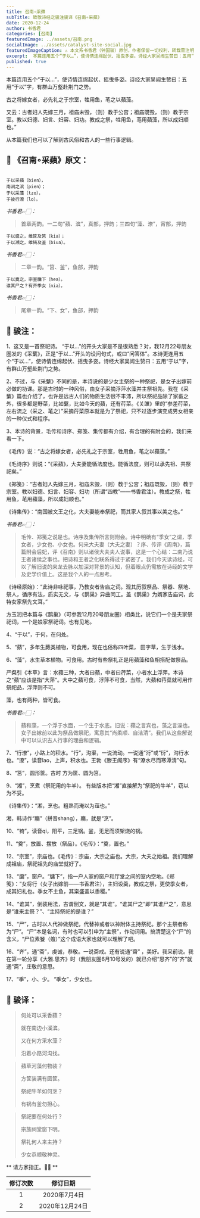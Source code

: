 ```yaml
---
title: 召南∘采蘋
subTitle: 致敬诗经之骏注骏译《召南∘采蘋》 
date: 2020-12-24 
author: 书香君
categories: [召南]
featuredImage: ../assets/召南.png
socialImage: ../assets/catalyst-site-social.jpg
featuredImageCaption: ⚠️️ 本文系书香君（钟国骏）原创，作者保留一切权利，转载需注明出处。
excerpt:  本篇连用五个“于以…”，使诗情连绵起伏、摇曳多姿。诗经大家吴闿生赞曰：五用“于以”字，有群山万壑赴荆门之势。  古之将嫁女者，必先礼之于宗室，牲用鱼，芼之以蘋藻。  又云：古者妇人先嫁三月，祖庙未毁，（则）教于公宫；祖庙既毁，（则）教于宗室。教以妇德、妇言、妇容、妇功。教成之祭 
published: true
---
```


本篇连用五个“于以…”，使诗情连绵起伏、摇曳多姿。诗经大家吴闿生赞曰：五用“于以”字，有群山万壑赴荆门之势。

古之将嫁女者，必先礼之于宗室，牲用鱼，芼之以蘋藻。

又云：古者妇人先嫁三月，祖庙未毁，（则）教于公宫；祖庙既毁，（则）教于宗室。教以妇德、妇言、妇容、妇功。教成之祭，牲用鱼，芼用蘋藻，所以成妇顺也。”

从本篇我们也可以了解到古风俗和古人的一些行事逻辑。

## 🌼 《召南∘采蘋》原文：
```

于以采蘋（bien），
南涧之滨（pien）；
于以采藻（tzo），
于彼行潦（lo）。

```
*书香君👉🏻：* 

> 首章两韵。一二句“蘋、滨”，真部，押韵；三四句“藻、潦”，宵部，押韵

```
于以盛之，维筐及筥（kia）；
于以湘之，维锜及釜（biua）。

```
*书香君👉🏻：* 

> 二章一韵。“筥、釜”，鱼部，押韵

```
于以奠之，宗室牖下（hea）。
谁其尸之？有齐季女（nia）。

```
*书香君👉🏻：* 

> 尾章一韵。“下、女”，鱼部，押韵

## 🍁️ 骏注：

1、这又是一首祭祀诗。
“于以…”的开头大家是不是很熟悉？对，我12月22号朋友圈发的《采蘩》，正是“于以…”开头的设问句式，或曰“问答体”。本诗更连用五个“于以…”，使诗情连绵起伏、摇曳多姿。诗经大家吴闿生赞曰：五用“于以”字，有群山万壑赴荆门之势。

2、不过，与《采蘩》不同的是，本诗说的是少女主祭的一种祭祀，是女子出嫁前必做的功课。那是古时的一种风俗，由女子采摘浮萍水藻并主祭祖先。我在《采蘩》篇也介绍了，也许是远古人们的物质生活很不丰沛，所以祭祀品除了家畜之外，很多都是野菜，比如蘩，比如今天的蘋，还有荇菜。《关雎》里的“参差荇菜，左右流之（采之、芼之）”采摘荇菜原本就是为了祭祀，只不过逐步演变成男女相亲的一种仪式和程序。

3、本诗的背景，毛传和诗序、郑笺、集传都有介绍，有合理的有附会的，我们来看一下。

《毛传》说：“古之将嫁女者，必先礼之于宗室，牲用鱼，芼之以蘋藻。”

《毛诗序》则说：“《采蘋》，大夫妻能循法度也。能循法度，则可以承先祖、共祭祀矣。”

《郑笺》：“古者妇人先嫁三月，祖庙未毁，（则）教于公宫；祖庙既毁，（则）教于宗室。教以妇德、妇言、妇容、妇功（所谓“四教”——书香君注）。教成之祭，牲用鱼，芼用蘋藻，所以成妇顺也。”

《诗集传》：“南国被文王之化，大夫妻能奉祭祀，而其家人叙其事以美之也。”

*书香君👉🏻：* 

> 毛传、郑笺之说是也。诗序及集传所言则附会。诗中明确有“季女”之谓，季女者，少女也、小女也。何来大夫妻（大夫之妻）？序、传评《周南》，篇篇附会后妃，评《召南》则以诸侯大夫夫人说事，这是一个心结：二南乃说王者诸侯之事也。把诗和王者之化联系得过于紧密了。我们今天读诗经，可以了解旧说的来龙去脉以加深对背景的认知，但着眼点仍需放在诗经的文学及史学价值上。这是我个人的一点思考。

《诗经原始》：“此诗非咏祀事，乃教女者告庙之词。观其历叙祭品、祭器、祭地、祭人，循序有法，质实无文，与《鹊巢》异曲同工。盖《鹊巢》为婿家告庙词，此特女家祭先文耳。”

方玉润把本篇与《鹊巢》（可参我12月20号朋友圈）相类比，说它们一个是夫家祭祀词，一个是娘家祭祀词。也有见地。

4、“于以”，于何，在何处。

5、“蘋”，多年生蕨类植物，可食用，现在也俗称四叶菜， 田字草，生于浅水。

6、“藻”，水生草本植物。可食用。古时有些祭礼正是用蘋藻和鱼相搭配做祭品。

严粲引《本草》言：水蘋三种，大者曰蘋，中者曰荇菜，小者水上浮萍。本诗之“蘋”应该是指“大萍”。大中之蘋可食，浮萍不可食，当然，大蘋和荇菜就可用作祭祀品，浮萍则不可。

藻，也有两种，皆可食。

*书香君👉🏻：* 

> 蘋和藻，一个浮于水面，一个生于水底。旧说：蘋之言宾也，藻之言澡也。女子出嫁前以此为祭品做祭祀，寓意其“尚柔顺、自洁清”。我们从这些解说中可以认识古人行事的理由和逻辑。

7、“行潦”，小路上的积水。“行”，沟渠，一说流动。一说通“洐”或“衍”，沟行水也。“潦”，读音lao，上声，积水也。王勃《滕王阁序》有“潦水尽而寒潭清”句。

8、“筥”，圆形筐。古时 方为筐、圆为筥。

9、“湘”，烹煮（祭祀用的牛羊）。 有些版本把“湘”直接解为“祭祀的牛羊”，窃以为不妥。

《诗集传》：“湘，烹也。粗熟而淹以为葅也。”

湘，韩诗作“鬺”（拼音shang），鬺，就是“烹”。

10、“锜”，读音qi，阳平，三足锅。釜，无足而须架烧的锅。

11、“奠”，放置、摆放（祭品）。《毛传》：“奠，置也。”

12、“宗室”，宗庙也。《毛传》：宗庙，大宗之庙也。大宗，大夫之始祖。我们理解成祖庙，祭祀祖先的庙堂就好了。

13、“牖”，窗户。“牗下”，指一户人家的窗户和厅堂之间的室内空地。《郑笺》：“女将行（女子出嫁前——书香君注），主妇设羹，教成之祭，更使季女者，成其妇礼也。季女不主鱼，其粢盛盖以黍稷。”

14、“谁其”，倒装用法，古谓倒文，就是“其谁”。“谁其尸之”即“其谁尸之”，意思是“谁来主祭？”、“主持祭祀的是谁？”

15、“尸”，古时以人代神做祭祀，代替神或者以神附体主持祭祀。那个主祭者称为“尸”。“尸”本是名词，有时也可以引申为“主祭”，作动词用。搞清楚这个“尸”的含义，“尸位素䬸（飧）”这个成语大家也就可以理解了吧。

16、“齐”，通“斋”，虔诚，恭敬。一说斋戒。还有说通“齋” ，美好。我采前说。我在第一轮分享《大雅.思齐》时（我朋友圈6月10号发的）就已介绍“思齐”的“齐”就通“斋”，庄敬的意思。

17、“季”，小、少。 “季女”，少女也。

## 🍁️ 骏译：

> 何处可以采香蘋？
> 
> 就在南边小溪滨。
> 
> 又在何方采水藻？
> 
> 沿着小路河沟找。

> 蘋草河藻何物装？
> 
> 方筐装满有圆筐。
> 
> 祭祀牛羊如何烹？
> 
> 有锅有釜勿担心。

> 祭祀要在何处行？
> 
> 宗族祠堂窗下明。
> 
> 祭礼何人来主持？
> 
> 少女恭顺敬神灵。

** 请方家指正。🙏🏻 **

| 修订次数      | 修订日期 | 
|   :----: |    :----:   | 
| 1    | 2020年7月4日       | 
| 2    | 2020年12月24日       | 
